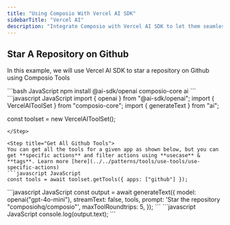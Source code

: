 ```yaml
---
title: "Using Composio With Vercel AI SDK"
sidebarTitle: "Vercel AI"
description: "Integrate Composio with Vercel AI SDK to let them seamlessly interact with external apps"
---
```


## Star A Repository on Github
In this example, we will use Vercel AI SDK to star a repository on Github using Composio Tools

<Steps>
<Step title="Install Packages">
```bash JavaScript
npm install @ai-sdk/openai composio-core ai
```
</Step>
<Step title="Import Libraries & Initialize ComposioToolSet & LLM">
```javascript JavaScript
import { openai } from "@ai-sdk/openai";
import { VercelAIToolSet } from "composio-core";
import { generateText } from "ai";

const toolset = new VercelAIToolSet();
```
</Step>

<Step title="Get All Github Tools">
You can get all the tools for a given app as shown below, but you can get **specific actions** and filter actions using **usecase** & **tags**. Learn more [here](../../patterns/tools/use-tools/use-specific-actions)
```javascript JavaScript
const tools = await toolset.getTools({ apps: ["github"] });
```
</Step>
<Step title="Define the Agent">
```javascript JavaScript
const output = await generateText({
    model: openai("gpt-4o-mini"),
    streamText: false,
    tools,
    prompt: 'Star the repository "composiohq/composio"',
    maxToolRoundtrips: 5,
});
```
</Step>
<Step title="Execute the Agent">
```javascript JavaScript
console.log(output.text);
```
</Step>
</Steps>